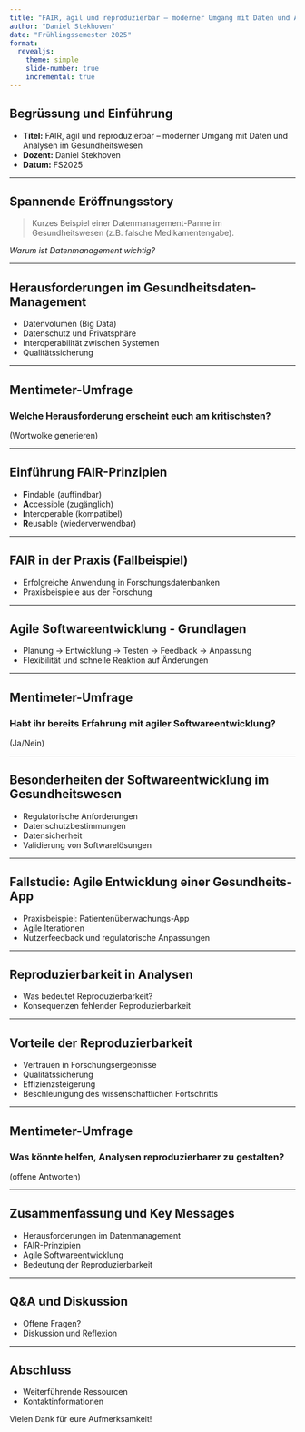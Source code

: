 ```yaml
---
title: "FAIR, agil und reproduzierbar – moderner Umgang mit Daten und Analysen im Gesundheitswesen"
author: "Daniel Stekhoven"
date: "Frühlingssemester 2025"
format:
  revealjs:
    theme: simple
    slide-number: true
    incremental: true
---
```


## Begrüssung und Einführung

-   **Titel:** FAIR, agil und reproduzierbar – moderner Umgang mit Daten und Analysen im Gesundheitswesen
-   **Dozent:** Daniel Stekhoven
-   **Datum:** FS2025

------------------------------------------------------------------------

## Spannende Eröffnungsstory

> Kurzes Beispiel einer Datenmanagement-Panne im Gesundheitswesen (z.B. falsche Medikamentengabe).

*Warum ist Datenmanagement wichtig?*

------------------------------------------------------------------------

## Herausforderungen im Gesundheitsdaten-Management

-   Datenvolumen (Big Data)
-   Datenschutz und Privatsphäre
-   Interoperabilität zwischen Systemen
-   Qualitätssicherung

------------------------------------------------------------------------

## Mentimeter-Umfrage

### Welche Herausforderung erscheint euch am kritischsten?

(Wortwolke generieren)

------------------------------------------------------------------------

## Einführung FAIR-Prinzipien

-   **F**indable (auffindbar)
-   **A**ccessible (zugänglich)
-   **I**nteroperable (kompatibel)
-   **R**eusable (wiederverwendbar)

------------------------------------------------------------------------

## FAIR in der Praxis (Fallbeispiel)

-   Erfolgreiche Anwendung in Forschungsdatenbanken
-   Praxisbeispiele aus der Forschung

------------------------------------------------------------------------

## Agile Softwareentwicklung - Grundlagen

-   Planung → Entwicklung → Testen → Feedback → Anpassung
-   Flexibilität und schnelle Reaktion auf Änderungen

------------------------------------------------------------------------

## Mentimeter-Umfrage

### Habt ihr bereits Erfahrung mit agiler Softwareentwicklung?

(Ja/Nein)

------------------------------------------------------------------------

## Besonderheiten der Softwareentwicklung im Gesundheitswesen

-   Regulatorische Anforderungen
-   Datenschutzbestimmungen
-   Datensicherheit
-   Validierung von Softwarelösungen

------------------------------------------------------------------------

## Fallstudie: Agile Entwicklung einer Gesundheits-App

-   Praxisbeispiel: Patientenüberwachungs-App
-   Agile Iterationen
-   Nutzerfeedback und regulatorische Anpassungen

------------------------------------------------------------------------

## Reproduzierbarkeit in Analysen

-   Was bedeutet Reproduzierbarkeit?
-   Konsequenzen fehlender Reproduzierbarkeit

------------------------------------------------------------------------

## Vorteile der Reproduzierbarkeit

-   Vertrauen in Forschungsergebnisse
-   Qualitätssicherung
-   Effizienzsteigerung
-   Beschleunigung des wissenschaftlichen Fortschritts

------------------------------------------------------------------------

## Mentimeter-Umfrage

### Was könnte helfen, Analysen reproduzierbarer zu gestalten?

(offene Antworten)

------------------------------------------------------------------------

## Zusammenfassung und Key Messages

-   Herausforderungen im Datenmanagement
-   FAIR-Prinzipien
-   Agile Softwareentwicklung
-   Bedeutung der Reproduzierbarkeit

------------------------------------------------------------------------

## Q&A und Diskussion

-   Offene Fragen?
-   Diskussion und Reflexion

------------------------------------------------------------------------

## Abschluss

-   Weiterführende Ressourcen
-   Kontaktinformationen

Vielen Dank für eure Aufmerksamkeit!
